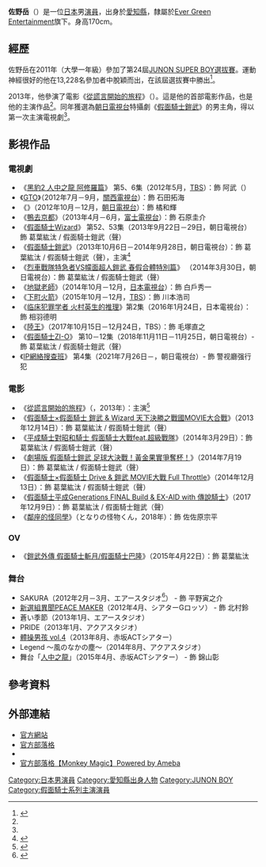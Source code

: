 {{noteTA
|G1=JP Show
|G2=KamenRider
}}
{{藝人
| 姓名 = 佐野岳
| 類型 = 男演員
| 圖片 = https://img.mvmv.com.tw/actor_avatar/ic_151779606975777.jpg.thumb.464
| 外文名 = {{lang|ja|佐野 岳（さの がく）}}
| 羅馬拼音 = Sano Gaku
| 國籍 = {{JPN}}
| 出生日期 = {{birth_date_and_age|1992|4|3}}
| 出生地點 = 日本[[愛知縣|愛知縣]]
| 職業 = [[演員|演員]]、[[歌手|歌手]]
| 活躍年代 = 2012年至今
| 代表作 = [[假面騎士鎧武|假面騎士鎧武]]
| 出道作 = 
| 經紀公司 = [[Ever_Green_Entertainment|Ever Green Entertainment]]
| imdb = 5139100
| 官方網站 = {{Official|http://www.gakufc.com/}}
}}
'''佐野岳'''（{{bd|1992年|4月3日|||catIdx=Sano Gaku}}）是一位[[日本|日本]]男[[演員|演員]]，出身於[[愛知縣|愛知縣]]，隸屬於[[Ever_Green_Entertainment|Ever Green Entertainment]]旗下。身高170cm。

== 經歷 ==
佐野岳在2011年（大學一年級）參加了第24屆[[JUNON_SUPER_BOY|JUNON SUPER BOY選拔賽]]。運動神經很好的他在13,228名參加者中脫穎而出，在該屆選拔賽中勝出<ref>{{cite web |url=http://www.oricon.co.jp/news/entertainment/2004123/full/ |language=ja |title=<span lang="ja">ジュノン・スーパーボーイGPは大学1年の体育会系 来年は“初の女性版”も開催</span> |publisher=[[Oricon|Oricon]] |date=2011-11-28 |accessdate=2013-08-01 |archive-date=2013-06-13 |archive-url=https://web.archive.org/web/20130613165532/http://www.oricon.co.jp/news/entertainment/2004123/full |dead-url=no }}</ref>。

2013年，他參演了電影《[[從謊言開始的旅程|從謊言開始的旅程]]》（{{lang|ja|「また、必ず会おう」と誰もが言った。}}）。這是他的首部電影作品，也是他的主演作品<ref name="sponichi130214" />。同年獲選為[[朝日電視台|朝日電視台]]特攝劇《[[假面騎士鎧武|假面騎士鎧武]]》的男主角，得以第一次主演電視劇<ref name="oricon130725" />。

== 影視作品 ==
=== 電視劇 ===
* 《[[黑豹2_人中之龍_阿修羅篇#電視劇|黑豹2 人中之龍 阿修羅篇]]》 第5、6集（2012年5月，[[TBS電視台|TBS]]）：飾 阿武（{{lang|ja|タケル}}）
* 《[[GTO_(2012年電視劇)|GTO]]》（2012年7月－9月，[[關西電視台|關西電視台]]）：飾 石田拓海
* 《{{link-ja|搜查地圖之女|捜査地図の女}}》（2012年10月－12月，[[朝日電視台|朝日電視台]]）：飾 橘和輝
* 《[[鴨去京都|鴨去京都]]》（2013年4月－6月，[[富士電視台|富士電視台]]）：飾 石原圭介
* 《[[假面騎士Wizard|假面騎士Wizard]]》 第52、53集（2013年9月22日－29日，朝日電視台）飾 葛葉紘汰 / 假面騎士鎧武（聲）
* 《[[假面騎士鎧武|假面騎士鎧武]]》（2013年10月6日－2014年9月28日，朝日電視台）：飾 葛葉紘汰 / 假面騎士鎧武（聲），主演<ref name="oricon130725">{{cite web |url=http://www.oricon.co.jp/news/entertainment/2026955/full/ |language=ja |title=<span lang="ja">新生『仮面ライダーガイム』はフルーツと戦国武将が合体　ジュノンボーイ佐野岳が初主演</span> |publisher=[[Oricon|Oricon]] |date=2013-07-25 |accessdate=2013-07-29 |archive-date=2013-10-30 |archive-url=https://web.archive.org/web/20131030133033/http://www.oricon.co.jp/news/entertainment/2026955/full |dead-url=no }}</ref>
* 《[[平成騎士對昭和騎士_假面騎士大戰feat.超級戰隊#電視特別篇|烈車戰隊特急者VS幪面超人鎧武 春假合體特別篇]]》 （2014年3月30日，朝日電視台）：飾 葛葉紘汰 / 假面騎士鎧武（聲）
* 《[[地獄老師#電視連續劇|地獄老師]]》（2014年10月－12月，[[日本電視台|日本電視台]]）：飾 白戶秀一
* 《[[下町火箭#TBS版電視劇|下町火箭]]》（2015年10月－12月，[[TBS電視台|TBS]]）：飾 川本浩司
* 《[[临床犯罪学者_火村英生的推理|临床犯罪学者 火村英生的推理]]》第2集（2016年1月24日，日本電視台）：飾 相羽德明
* 《[[陸王|陸王]]》（2017年10月15日－12月24日，TBS）：飾 毛塚直之
* 《[[假面騎士ZI-O|假面騎士ZI-O]]》 第10－12集（2018年11月11日－11月25日，朝日電視台）- 飾 葛葉紘汰 / 假面騎士鎧武（聲）
* 《[[IP網絡搜查班|IP網絡搜查班]]》 第4集（2021年7月26日－，朝日電視台）- 飾 警视廳强行犯

=== 電影 ===
*《[[從謊言開始的旅程|從謊言開始的旅程]]》（{{lang|ja|「また、必ず会おう」と誰もが言った。}}，2013年）：主演<ref name="sponichi130214">{{cite web |url=http://www.sponichi.co.jp/entertainment/news/2013/02/14/kiji/K20130214005198950.html |language=ja |title=<span lang="ja">ジュノンボーイ佐野岳　映画デビュー作でいきなり主演</span> |publisher=[[體育日本|體育日本]] |date=2013-02-14 |accessdate=2013-07-29 |deadurl=yes |archiveurl=https://web.archive.org/web/20140426112958/http://www.sponichi.co.jp/entertainment/news/2013/02/14/kiji/K20130214005198950.html |archivedate=2014-04-26 }}</ref>
* 《[[假面騎士×假面騎士_鎧武_&_Wizard_天下決勝之戰國MOVIE大合戰|假面騎士×假面騎士 鎧武 & Wizard 天下決勝之戰國MOVIE大合戰]]》（2013年12月14日）：飾 葛葉紘汰 / 假面騎士鎧武（聲）
* 《[[平成騎士對昭和騎士_假面騎士大戰feat.超級戰隊|平成騎士對昭和騎士 假面騎士大戰feat.超級戰隊]]》（2014年3月29日）：飾 葛葉紘汰 / 假面騎士鎧武（聲）
* 《[[劇場版_假面騎士鎧武_足球大決戰！黃金果實爭奪杯！|劇場版 假面騎士鎧武 足球大決戰！黃金果實爭奪杯！]]》（2014年7月19日）：飾 葛葉紘汰 / 假面騎士鎧武（聲）
* 《[[假面騎士×假面騎士_Drive_&_鎧武_MOVIE大戰_Full_Throttle|假面騎士×假面騎士 Drive & 鎧武 MOVIE大戰 Full Throttle]]》（2014年12月13日）：飾 葛葉紘汰 / 假面騎士鎧武（聲）
* 《[[假面騎士平成Generations_FINAL_Build_&_EX-AID_with_傳說騎士|假面騎士平成Generations FINAL Build & EX-AID with 傳說騎士]]》（2017年12月9日）：飾 葛葉紘汰 / 假面騎士鎧武（聲）
*《[[鄰座的怪同學|鄰座的怪同學]]》（となりの怪物くん，2018年）：飾 佐佐原宗平

=== OV ===
* 《[[鎧武外傳_假面騎士斬月/假面騎士巴隆|鎧武外傳 假面騎士斬月/假面騎士巴隆]]》（2015年4月22日）：飾 葛葉紘汰

=== 舞台 ===
* SAKURA（2012年2月－3月、エアースタジオ<ref>{{Cite web |url=http://www.airstudio.jp/airstudio/top_120229.html |title=Air studio Official website「SAKURA」公演情報 |accessdate=2015-03-23 |archive-date=2014-08-23 |archive-url=https://web.archive.org/web/20140823221524/http://www.airstudio.jp/airstudio/top_120229.html |dead-url=no }}</ref>） - 飾 平野寅之介
* [[PEACE_MAKER鐵|新選組異聞PEACE MAKER]]（2012年4月、シアターGロッソ） - 飾 北村鈴
* 蒼い季節（2013年1月、エアースタジオ）
* PRIDE（2013年1月、アクアスタジオ）
* [[體操男孩|體操男孩 vol.4]]（2013年8月、赤坂ACTシアター）
* Legend 〜風のなかの塵〜（2014年8月、アクアスタジオ）
* 舞台「[[人中之龍|人中之龍]]」（2015年4月、赤坂ACTシアター） - 飾 錦山彰

== 參考資料 ==
{{Reflist}}

== 外部連結 ==
* [http://www.gakufc.com/ 官方網站]{{Wayback|url=http://www.gakufc.com/ |date=20130813231918 }}{{ja icon}}
* [http://www.gakufc.com/blog/ 官方部落格]{{Wayback|url=http://www.gakufc.com/blog/ |date=20130730011753 }}{{ja icon}}
* {{Twitter|oxgakuox}}{{ja icon}}
* [http://ameblo.jp/gaku-sano/ 官方部落格【Monkey Magic】Powered by Ameba]{{Wayback|url=http://ameblo.jp/gaku-sano/ |date=20131016083717 }}{{ja icon}}

{{start box}}
{{succession box|[[白石隼也|白石隼也]]<br />（[[假面騎士Wizard|假面騎士Wizard]]）|[[竹內涼真|竹內涼真]]<br />（[[假面騎士Drive|假面騎士Drive]]）|日本[[假面騎士系列|假面騎士系列]]主騎士演員<br />[[假面騎士鎧武|假面騎士鎧武]]|2013年10月6日-2014年9月28日}}
{{end box}}

{{假面騎士系列主演演員}}

{{DEFAULTSORT:Sano, Goku}}
[[Category:日本男演員|Category:日本男演員]]
[[Category:愛知縣出身人物|Category:愛知縣出身人物]]
[[Category:JUNON_BOY|Category:JUNON BOY]]
[[Category:假面騎士系列主演演員|Category:假面騎士系列主演演員]]